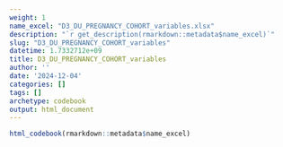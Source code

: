 ```yaml
---
weight: 1
name_excel: "D3_DU_PREGNANCY_COHORT_variables.xlsx"
description: "`r get_description(rmarkdown::metadata$name_excel)`"
slug: "D3_DU_PREGNANCY_COHORT_variables"
datetime: 1.7332712e+09
title: D3_DU_PREGNANCY_COHORT_variables
author: ''
date: '2024-12-04'
categories: []
tags: []
archetype: codebook
output: html_document
---
```


```r
html_codebook(rmarkdown::metadata$name_excel)
```
